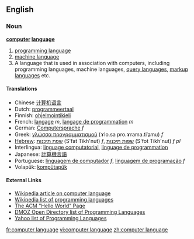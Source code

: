 ==English==
=== Noun ===
'''[[computer]] [[language]]'''

# [[programming language]]
# [[machine language]]
# A language that is used in association with computers, including programming languages, machine languages, [[query language]]s, [[markup language]]s etc.

====Translations====
*Chinese [[计算机语言]]
*Dutch: [[programmeertaal]]
*Finnish: [[ohjelmointikieli]]
*French: [[langage]] ''m'', [[langage de programmation]] ''m''
*German: [[Computersprache]] ''f''
*Greek: [[γλώσσα προγραμματισμού]] (ɤlo.sa pro.ɤrama.tiˈʑmu) ''f''
*[[Hebrew]]: [[שפת תיכנות]] (S'fat Tikh'nut) ''f'', [[שפות תיכנות]] (S'fot Tikh'nut) ''f pl''
*Interlingua: [[linguage computatorial]], [[linguage de programmation]]
*Japanese: [[計算機言語]]
*Portuguese: [[linguagem de computador]] ''f'', [[linguagem de programação]] ''f''
*Volapük: [[kompütapük]]

==== External Links====
*[[w:Computer language|Wikipedia article on computer language]]
*[[w:List of programming languages|Wikipedia list of programming languages]]
*[http://www2.latech.edu/~acm/HelloWorld.shtml The ACM "Hello World" Page]
*[http://dmoz.org/Computers/Programming/Languages/ DMOZ Open Directory list of Programming Languages]
*[http://dir.yahoo.com/Computers_and_Internet/Programming_and_Development/Languages/ Yahoo list of Programming Languages]

[[fr:computer language]]
[[vi:computer language]]
[[zh:computer language]]